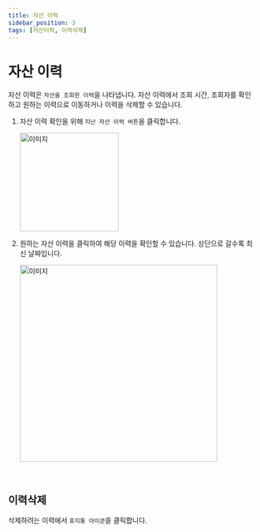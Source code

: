 ```yaml
---
title: 자산 이력
sidebar_position: 3
tags: [자산이력, 이력삭제]
---
```



# 자산 이력

자산 이력은 `자산을 조회한 이력`을 나타냅니다.
자산 이력에서 조회 시간, 조회자를 확인하고 원하는 이력으로 이동하거나 이력을 삭제할 수 있습니다.

1. 자산 이력 확인을 위해 `지난 자산 이력 버튼`을 클릭합니다.

    <img width="200" src={assethistory1} alt="이미지" />

<p></p>

2. 원하는 자산 이력을 클릭하여 해당 이력을 확인할 수 있습니다. 상단으로 갈수록
   최신 날짜입니다.

    <p></p>
    <img width="400" src={assethistory2} alt="이미지" />

<p>&nbsp;</p>

## 이력삭제

삭제하려는 이력에서 `휴지통 아이콘`을 클릭합니다.
